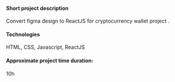 
#### Short project description
Convert figma design to ReactJS for cryptocurrency wallet project .
#### Technologies
HTML, CSS, Javascript, ReactJS
#### Approximate project time duration:
10h



